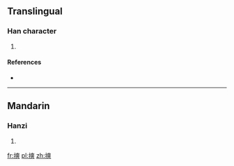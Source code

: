 ==Translingual==

===Han character===
{{Han char|rn=64|rad=手|as=11|sn=14|four=|canj=手大大大 (QKKK)}}

# {{defn|Han|sort=手11}}

====References====
* {{Han ref|kx=0450.170|dkj=12603|dj=0801.010|hdz=31944.060|uh=6464|ud=25700}}

----

==Mandarin==

===Hanzi===
{{cmn-hanzi|pin=[[chuǎng]] ([[chuang3]]), [[cuò]] ([[cuo4]])|wg=ch'uang<sup>3</sup>, ts'o<sup>4</sup>}}

# {{defn|Mandarin|sort=手11}}

[[fr:摤]]
[[pl:摤]]
[[zh:摤]]